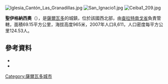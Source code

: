 [[Image:Iglesia_Cantón_Las_Granadillas.jpg|right]]
[[Image:San_Ignacio1.jpg|thumb]]
[[Image:Ceiba1_209.jpg|thumb]]

'''聖伊格納西奧'''（{{lang-es|San Ignacio}}），是[[薩爾瓦多|薩爾瓦多]]的城鎮，位於該國西北部，由[[查拉特南戈省|查拉特南戈省]]負責管轄，面積69.15平方公里，海拔高度965米，2007年人口8,611，人口密度每平方公里124.53人。

{{Coord|14|20|N|89|11|W|display=title}}

==參考資料==
* {{cite web | url = http://www.turismo.com.sv/es/categoria/91 | title = Turismo.com.sv | work = In Spanish }}
* {{cite web | url = http://www.enchalate.com/2011/06/san-ignacio.html | title = www.enchalate.com | work = In Spanish | deadurl = yes | archiveurl = https://web.archive.org/web/20120325030934/http://www.enchalate.com/2011/06/san-ignacio.html | archivedate = 2012-03-25 }}

{{ElSalvador-geo-stub}}
[[Category:薩爾瓦多城市|Category:薩爾瓦多城市]]